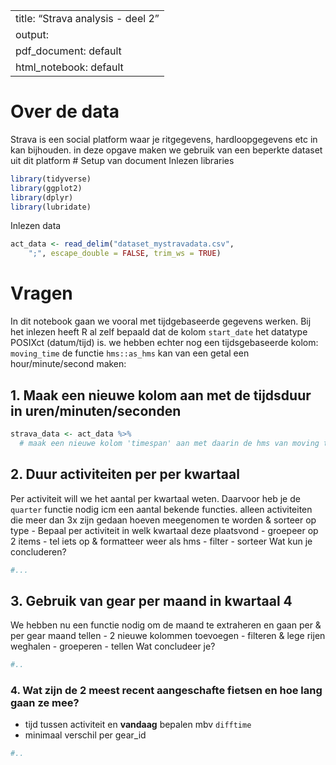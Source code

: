 
---
title: "Strava analysis - deel 2"
output:
  pdf_document: default
  html_notebook: default
---
# Over de data
Strava is een social platform waar je ritgegevens, hardloopgegevens etc in kan bijhouden. in deze opgave maken we gebruik van een beperkte dataset uit dit platform
# Setup van document
Inlezen libraries
```r
library(tidyverse)
library(ggplot2)
library(dplyr)
library(lubridate)
```
Inlezen data

```r
act_data <- read_delim("dataset_mystravadata.csv", 
    ";", escape_double = FALSE, trim_ws = TRUE)
```

# Vragen
In dit notebook gaan we vooral met tijdgebaseerde gegevens werken. Bij het inlezen heeft R al zelf bepaald dat de kolom `start_date` het datatype POSIXct (datum/tijd)  is. we hebben echter nog een tijdsgebaseerde kolom: `moving_time`
de functie `hms::as_hms` kan van een getal een hour/minute/second maken:

## 1. Maak een nieuwe kolom aan met de tijdsduur in uren/minuten/seconden

```r
strava_data <- act_data %>%
  # maak een nieuwe kolom 'timespan' aan met daarin de hms van moving time

```

## 2. Duur activiteiten per per kwartaal
Per activiteit will we het aantal per kwartaal weten. Daarvoor heb je de `quarter` functie nodig icm een aantal bekende functies. alleen activiteiten die meer dan 3x zijn gedaan hoeven meegenomen te worden & sorteer op type
- Bepaal per activiteit in welk kwartaal deze plaatsvond
- groepeer op 2 items
- tel iets op & formatteer weer als hms
- filter
- sorteer
Wat kun je concluderen?

```r
#...
```
## 3. Gebruik van gear per maand in kwartaal 4
We hebben nu een functie nodig om de maand te extraheren en gaan per & per gear maand tellen
- 2 nieuwe kolommen toevoegen
- filteren & lege rijen weghalen
- groeperen
- tellen
Wat concludeer je?

```r
#..
```
### 4. Wat zijn de 2 meest recent aangeschafte fietsen en hoe lang gaan ze mee?
- tijd tussen activiteit en **vandaag** bepalen mbv `difftime`
- minimaal verschil per gear_id

```r
#..
```

